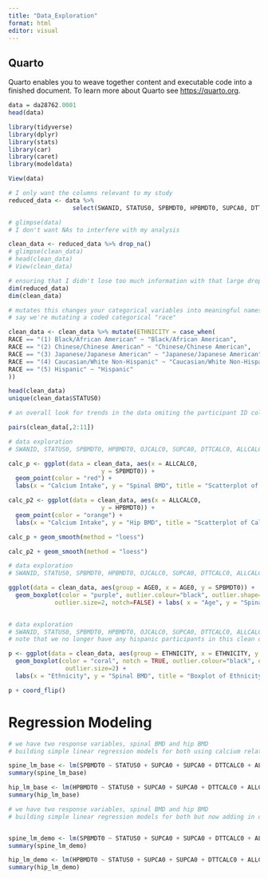 ```yaml
---
title: "Data_Exploration"
format: html
editor: visual
---
```


## Quarto

Quarto enables you to weave together content and executable code into a finished document. To learn more about Quarto see <https://quarto.org>.

```r
data = da28762.0001
head(data)

library(tidyverse)
library(dplyr)
library(stats)
library(car)
library(caret)
library(modeldata)

View(data)
```

```r
# I only want the columns relevant to my study
reduced_data <- data %>%
                  select(SWANID, STATUS0, SPBMDT0, HPBMDT0, SUPCA0, DTTCALC0, ALLCALC0, AGE0, RACE, INCOME0, ALCHSRV0)
```

```r
# glimpse(data)
# I don't want NAs to interfere with my analysis

clean_data <- reduced_data %>% drop_na()
# glimpse(clean_data)
# head(clean_data)
# View(clean_data)

# ensuring that I didn't lose too much information with that large drop
dim(reduced_data)
dim(clean_data)
```

```r
# mutates this changes your categorical variables into meaningful names
# say we're mutating a coded categorical "race"

clean_data <- clean_data %>% mutate(ETHNICITY = case_when(
RACE == "(1) Black/African American" ~ "Black/African American",
RACE == "(2) Chinese/Chinese American" ~ "Chinese/Chinese American",
RACE == "(3) Japanese/Japanese American" ~ "Japanese/Japanese American",
RACE == "(4) Caucasian/White Non-Hispanic" ~ "Caucasian/White Non-Hispanic",
RACE == "(5) Hispanic" ~ "Hispanic"
))

head(clean_data)
unique(clean_data$STATUS0)
```

```r
# an overall look for trends in the data omiting the participant ID column

pairs(clean_data[,2:11])

```

```r
# data exploration
# SWANID, STATUS0, SPBMDT0, HPBMDT0, OJCALC0, SUPCA0, DTTCALC0, ALLCALC0, AGE0, RACE, INCOME0

calc_p <- ggplot(data = clean_data, aes(x = ALLCALC0,
                          y = SPBMDT0)) +
  geom_point(color = "red") +
  labs(x = "Calcium Intake", y = "Spinal BMD", title = "Scatterplot of Calcium vs Spinal BMD")

calc_p2 <- ggplot(data = clean_data, aes(x = ALLCALC0,
                          y = HPBMDT0)) +
  geom_point(color = "orange") +
  labs(x = "Calcium Intake", y = "Hip BMD", title = "Scatterplot of Calcium vs Hip BMD")

calc_p + geom_smooth(method = "loess")

calc_p2 + geom_smooth(method = "loess")
```

```r
# data exploration
# SWANID, STATUS0, SPBMDT0, HPBMDT0, OJCALC0, SUPCA0, DTTCALC0, ALLCALC0, AGE0, RACE, INCOME0

ggplot(data = clean_data, aes(group = AGE0, x = AGE0, y = SPBMDT0)) +
  geom_boxplot(color = "purple", outlier.colour="black", outlier.shape=16,
             outlier.size=2, notch=FALSE) + labs( x = "Age", y = "Spinal BMD", title = "Boxplot of Age vs Spinal BMD")
  
```

```r
# data exploration
# SWANID, STATUS0, SPBMDT0, HPBMDT0, OJCALC0, SUPCA0, DTTCALC0, ALLCALC0, AGE0, RACE, INCOME0, ETHNICITY
# note that we no longer have any hispanic participants in this clean data set

p <- ggplot(data = clean_data, aes(group = ETHNICITY, x = ETHNICITY, y = SPBMDT0)) +
  geom_boxplot(color = "coral", notch = TRUE, outlier.colour="black", outlier.shape=1,
                outlier.size=2) +
  labs(x = "Ethnicity", y = "Spinal BMD", title = "Boxplot of Ethnicity vs Spinal BMD")

p + coord_flip()
```

# Regression Modeling

```r
# we have two response variables, spinal BMD and hip BMD
# building simple linear regression models for both using calcium related predictors

spine_lm_base <- lm(SPBMDT0 ~ STATUS0 + SUPCA0 + SUPCA0 + DTTCALC0 + ALLCALC0, data = clean_data)
summary(spine_lm_base)

hip_lm_base <- lm(HPBMDT0 ~ STATUS0 + SUPCA0 + SUPCA0 + DTTCALC0 + ALLCALC0, data = clean_data)
summary(hip_lm_base)
```

```r
# we have two response variables, spinal BMD and hip BMD
# building simple linear regression models for both but now adding in demographic predictors


spine_lm_demo <- lm(SPBMDT0 ~ STATUS0 + SUPCA0 + SUPCA0 + DTTCALC0 + ALLCALC0 + AGE0 + ETHNICITY + INCOME0, ALCHSRV0, data = clean_data)
summary(spine_lm_demo)

hip_lm_demo <- lm(HPBMDT0 ~ STATUS0 + SUPCA0 + SUPCA0 + DTTCALC0 + ALLCALC0 + AGE0 + ETHNICITY + INCOME0, ALCHSRV0, data = clean_data)
summary(hip_lm_demo)
```
